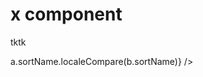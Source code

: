 
<Meta title="Elections|GE2019/Constituency Results Table" component={ConstituencyResultsTable} />

# x component

tktk

<Preview>
  <Story name="With results">
    <ConstituencyResultsTable
      data={[
        { party: 'Green', candidate: 'Caroline Lucas', votes: 30149, showAsterick: true },
        { party: 'Labour', candidate: 'Solomon Curtis', votes: 15450 },
        { party: 'Conservative', candidate: 'Emma Warman', votes: 11082 },
        { party: 'Ukip', candidate: 'Ian Buchanan', votes: 630 },
        { party: 'Liberal Democrats', candidate: 'Callum Jameson Littlelonger', votes: 400 },
        { party: 'Independent', candidate: 'Isabelle Amanda Parasram', votes: 376 },
      ]}
      tableHeaders={['Party', 'Candidate', 'Total Votes']}
      note="* Note to indicate outgoing candidate"
    />
  </Story>
  <Story name="Without results">
    <ConstituencyResultsTable
      data={[
        { party: 'Green', candidate: 'Caroline Lucas', showAsterick: true },
        { party: 'Labour', candidate: 'Solomon Curtis' },
        { party: 'Conservative', candidate: 'Emma Warman' },
        { party: 'Ukip', candidate: 'Ian Buchanan' },
        { party: 'Liberal Democrats', candidate: 'Callum James Littlemore' },
        { party: 'Independent', candidate: 'Isabelle Amanda Parasram' },
      ]}
      tableHeaders={['Party', 'Candidate']}
      note="* Note to indicate outgoing candidate"
    />
  </Story>
  <Story name="With custom sort">
    <ConstituencyResultsTable
      data={[
        {
          party: 'Green',
          candidate: 'Caroline Lucas',
          sortName: 'Lucas, Caroline',
          showAsterick: true,
        },
        { party: 'Labour', candidate: 'Solomon Curtis', sortName: 'Curtis, Solomon' },
        { party: 'Conservative', candidate: 'Emma Warman', sortName: 'Warman, Emma' },
        { party: 'Ukip', candidate: 'Ian Buchanan', sortName: 'Buchanan, Ian' },
        {
          party: 'Liberal Democrats',
          candidate: 'Callum James Littlemore',
          sortName: 'Littlemore, Callum James',
        },
        {
          party: 'Independent',
          candidate: 'Isabelle Amanda Parasram',
          sortName: 'Parasram, Isabelle Amanda',
        },
      ]}
      tableHeaders={['Party', 'Candidate']}
      note="* Note to indicate outgoing candidate"
      sortFunction={(a, b) => a.sortName.localeCompare(b.sortName)}
    />
  </Story>
  <Story name="With expander">
    <ConstituencyResultsTable
      expander={true}
      data={[
        { party: 'Green', candidate: 'Caroline Lucas', votes: 30149, showAsterick: true },
        { party: 'Labour', candidate: 'Solomon Curtis', votes: 15450 },
        { party: 'Conservative', candidate: 'Emma Warman', votes: 11082 },
        { party: 'Ukip', candidate: 'Ian Buchanan', votes: 630 },
        { party: 'Liberal Democrats', candidate: 'Callum Jameson Littlelonger', votes: 400 },
        { party: 'Independent', candidate: 'Isabelle Amanda Parasram', votes: 376 },
      ]}
      tableHeaders={['Party', 'Candidate', 'Total Votes']}
      note="* Note to indicate outgoing candidate"
    />
  </Story>
  <Story name="With speaker">
    <ConstituencyResultsTable
      data={[
        { party: 'Green', candidate: 'Caroline Lucas Test', votes: 30149, showAsterick: true },
        { party: 'Labour', candidate: 'Solomon Curtis Test', votes: 15450 },
        { party: 'Conservative', candidate: 'Emma Warman Test', votes: 11082 },
        { party: 'Ukip', candidate: 'Ian Buchanan Test', votes: 630 },
        { party: 'Liberal Democrats', candidate: 'Callum Jameson Littlelonger Test', votes: 400 },
        { party: 'The Speaker', candidate: 'Isabelle Amanda Parasram Test', votes: 376 },
      ]}
      tableHeaders={['Party', 'Candidate', 'Total Votes']}
      note="* Note to indicate outgoing candidate"
    />
  </Story>
</Preview>
